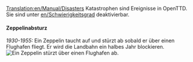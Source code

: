 [[Translation:en/Manual/Disasters]]
{{de/Manual/Inhaltsverzeichnis}}
Katastrophen sind Ereignisse in OpenTTD. Sie sind unter [[en/Schwierigkeitsgrad]] deaktivierbar.

====Zeppelinabsturz====
''1930-1955:''
Ein Zeppelin taucht auf und stürzt ab sobald er über einen Flughafen fliegt. Er wird die Landbahn ein halbes Jahr blockieren.
[[File:en/Manual/Zeppelin.png|center|frame|Ein Zeppelin stürzt über einen Flughafen ab.]]